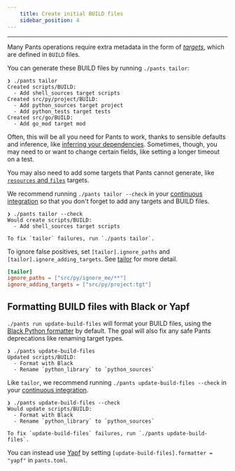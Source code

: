 ```yaml
---
    title: Create initial BUILD files
    sidebar_position: 4
---
```


---

Many Pants operations require extra metadata in the form of [_targets_](../../using-pants/key-concepts/targets-and-build-files.mdx), which are defined in `BUILD` files.

You can generate these BUILD files by running `./pants tailor`:

```
❯ ./pants tailor
Created scripts/BUILD:
  - Add shell_sources target scripts
Created src/py/project/BUILD:
  - Add python_sources target project
  - Add python_tests target tests
Created src/go/BUILD:
  - Add go_mod target mod
```

Often, this will be all you need for Pants to work, thanks to sensible defaults and inference, like [inferring your dependencies](../../using-pants/key-concepts/targets-and-build-files.mdx). Sometimes, though, you may need to or want to change certain fields, like setting a longer timeout on a test.

You may also need to add some targets that Pants cannot generate, like [`resources` and `files`](../../using-pants/assets-and-archives.mdx) targets.

We recommend running `./pants tailor --check` in your [continuous integration](../../using-pants/using-pants-in-ci.mdx) so that you don't forget to add any targets and BUILD files.

```
❯ ./pants tailor --check
Would create scripts/BUILD:
  - Add shell_sources target scripts

To fix `tailor` failures, run `./pants tailor`.
```

To ignore false positives, set `[tailor].ignore_paths` and `[tailor].ignore_adding_targets`. See [tailor](../../../reference/goals/tailor.mdx) for more detail.

```toml title="pants.toml"
[tailor]
ignore_paths = ["src/py/ignore_me/**"]
ignore_adding_targets = ["src/py/project:tgt"]
```

## Formatting BUILD files with Black or Yapf

`./pants run update-build-files` will format your BUILD files, using the [Black Python formatter](https://black.readthedocs.io/en/stable/) by default. The goal will also fix any safe Pants deprecations like renaming target types.

```
❯ ./pants update-build-files
Updated scripts/BUILD:
  - Format with Black
  - Rename `python_library` to `python_sources`
```

Like `tailor`, we recommend running `./pants update-build-files --check` in your [continuous integration](../../using-pants/using-pants-in-ci.mdx).

```
❯ ./pants update-build-files --check
Would update scripts/BUILD:
  - Format with Black
  - Rename `python_library` to `python_sources`

To fix `update-build-files` failures, run `./pants update-build-files`.
```

You can instead use [Yapf](https://pypi.org/project/yapf/) by setting `[update-build-files].formatter = "yapf"` in `pants.toml`.
